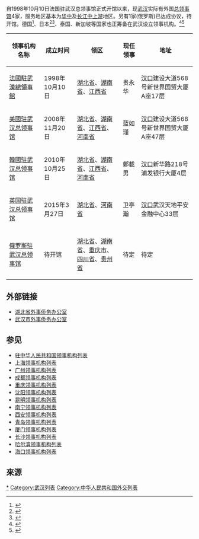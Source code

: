 自1998年10月10日法国驻武汉总领事馆正式开馆以来，现[[武汉|武汉]]实际有外国[[总领事馆|总领事馆]]4家，服务地区基本为[[华中地区|华中]]及[[长江中上游|长江中上游]]地区。另有1家(俄罗斯)已达成协议，待开馆。德国<ref name="德国武汉签证中心3月1日开业 有望在汉设立总领馆">{{cite web |url = http://www.hb.xinhuanet.com/2016-02/03/c_1117981586.htm |title = 德国武汉签证中心3月1日开业 有望在汉设立总领馆 |accessdate = 2016-02-03 |archive-url = https://web.archive.org/web/20160909140108/http://www.hb.xinhuanet.com/2016-02/03/c_1117981586.htm |archive-date = 2016-09-09 |dead-url = yes }}</ref>、日本<ref>{{Cite web|title=日本准备两年内在武汉新设领事机构|url=https://www.guancha.cn/internation/2020_11_24_572424.shtml|access-date=2021-11-24|author=郭光昊|date=2020-11-24|work=观察者网|language=zh-hans|archive-date=2021-11-24|archive-url=https://web.archive.org/web/20211124213707/https://www.guancha.cn/internation/2020_11_24_572424.shtml|dead-url=no}}</ref><ref>{{Cite web|title=日媒：日本政府准备两年内在中国武汉设立领事馆|url=https://world.huanqiu.com/article/40pNqkCiQ2e|access-date=2021-11-24|author=崔妍|date=2020-11-24|work=环球网|language=zh-hans|archive-date=2021-11-24|archive-url=https://web.archive.org/web/20211124213359/https://world.huanqiu.com/article/40pNqkCiQ2e|dead-url=no}}</ref>、泰国、新加坡等国家也正筹备在武汉设立领事机构。<ref>{{Cite web|title=日本泰国拟在汉设总领馆|url=http://news.sina.com.cn/o/2014-01-06/122029169417.shtml|access-date=2021-11-24|date=2014-01-06|work=新浪新闻|agency=荆楚网 楚天金报|language=zh-hans|archive-url=https://web.archive.org/web/20140106141352/http://ctdsb.cnhubei.com/html/ctdsb/20140106/ctdsb2251485.html|archive-date=2014-01-06|dead-url=no}}</ref><ref>{{Cite web|title=武汉将设6家外国总领馆 在全国城市中排第六|url=http://hb.ifeng.com/news/focus/detail_2014_01/06/1690246_0.shtml|access-date=2021-11-24|date=2014-01-06|work=凤凰网湖北|publisher=荆楚网 楚天金报|language=zh-hans|archive-url=https://web.archive.org/web/20140112190245/http://ctjb.cnhubei.com/html/ctjb/20140106/ctjb2250467.html|archive-date=2014-01-12|dead-url=no}}</ref>

{|class="wikitable sortable"
!width=170|领事机构名称
!width=120|成立时间
!width=220|领区
!width=60|现任领事
!width=280|地址
|-
|{{flagicon|FRA}} [[法国驻武汉总领事馆|法國駐武漢總領事館]]
|1998年10月10日
|[[湖北省|湖北省]]、[[湖南省|湖南省]]、[[江西省|江西省]]
|贵永华
|[[汉口|汉口]]建设大道568号新世界国贸大厦A座17层
|-
|{{flagicon|USA}} [[美国驻武汉总领事馆|美國驻武汉总领事馆]]
|2008年11月20日
|[[湖北省|湖北省]]、[[湖南省|湖南省]]、[[江西省|江西省]]、[[河南省|河南省]]
|蓝如瑾
|[[汉口|汉口]]建设大道568号新世界国贸大厦A座47层
|-
|{{flagicon|KOR}} [[韩国驻武汉总领事馆|韓國驻武汉总领事馆]]
|2010年10月25日
|[[湖北省|湖北省]]、[[湖南省|湖南省]]、[[江西省|江西省]]、[[河南省|河南省]]
|鄭載男
|[[汉口|汉口]]新华路218号浦发银行大厦4层
|-
|{{flagicon|UK}} [[英国驻武汉总领事馆|英国驻武汉总领事馆]]
|2015年3月27日
|[[湖北省|湖北省]]、[[河南省|河南省]]
|卫亭瀚
|[[汉口|汉口]]武汉天地平安金融中心33层
|-
|{{flagicon|RUS}} [[俄罗斯驻武汉总领事馆|俄罗斯驻武汉总领事馆]]
|待开馆
|[[湖北省|湖北省]]、[[湖南省|湖南省]]、[[重庆市|重庆市]]、[[四川省|四川省]]、[[贵州省|贵州省]]
|待定
|待定
|}

== 外部链接 ==
* [https://web.archive.org/web/20140228213858/http://www.fohb.gov.cn/ 湖北省外事侨务办公室]
* [https://web.archive.org/web/20170912022003/http://whfao.gov.cn/ 武汉市外事侨务办公室]

== 参见 ==
* [[驻中华人民共和国领事机构列表|驻中华人民共和国领事机构列表]]
* [[上海领事机构列表|上海领事机构列表]]
* [[广州领事机构列表|广州领事机构列表]]
* [[成都领事机构列表|成都领事机构列表]]
* [[重庆领事机构列表|重庆领事机构列表]]
* [[沈阳领事机构列表|沈阳领事机构列表]]
* [[昆明领事机构列表|昆明领事机构列表]]
* [[南宁领事机构列表|南宁领事机构列表]]
* [[西安领事机构列表|西安领事机构列表]]
* [[青岛领事机构列表|青岛领事机构列表]]
* [[厦门领事机构列表|厦门领事机构列表]]
* [[长沙领事机构列表|长沙领事机构列表]]
* [[哈尔滨领事机构列表|哈尔滨领事机构列表]]
* [[海口领事机构列表|海口领事机构列表]]

==來源==
<references/>

[[Category:驻武汉外交代表机构|*]]
[[Category:武汉列表|Category:武汉列表]]
[[Category:中华人民共和国外交列表|Category:中华人民共和国外交列表]]